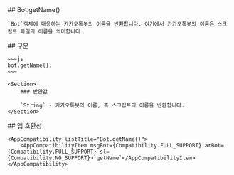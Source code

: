 
<Section>
    ## Bot.getName()

    `Bot`객체에 대응하는 카카오톡봇의 이름을 반환합니다. 여기에서 카카오톡봇의 이름은 스크립트 파일의 이름을 의미합니다.
</Section>
<Section>
    ## 구문

    ~~~js
    bot.getName();
    ~~~

    <Section>
        ### 반환값

        `String` - 카카오톡봇의 이름, 즉 스크립트의 이름을 반환합니다.
    </Section>
</Section>
<Section>
    ## 앱 호환성

    <AppCompatibility listTitle="Bot.getName()">
        <AppCompatibilityItem msgBot={Compatibility.FULL_SUPPORT} arBot={Compatibility.FULL_SUPPORT} sl={Compatibility.NO_SUPPORT}>`getName`</AppCompatibilityItem>
    </AppCompatibility>
</Section>